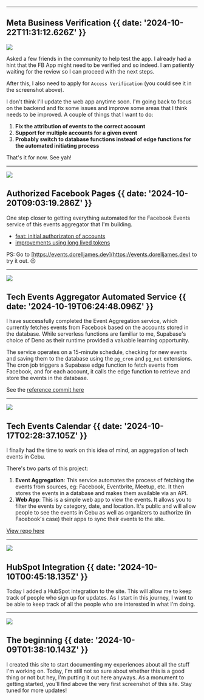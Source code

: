 

---

## Meta Business Verification {{ date: '2024-10-22T11:31:12.626Z' }}

![](@/images/meta-business-verification.png)

Asked a few friends in the community to help test the app. I already had a hint that the FB App might need to be verified and so indeed. I am patiently waiting for the review so I can proceed with the next steps.

After this, I also need to apply for `Access Verification` (you could see it in the screenshot above).

I don't think I'll update the web app anytime soon. I'm going back to focus on the backend and fix some issues and improve some areas that I think needs to be improved. A couple of things that I want to do:

1. **Fix the attribution of events to the correct account**
2. **Support for multiple accounts for a given event**
3. **Probably switch to database functions instead of edge functions for the automated initiating process**

That's it for now. See yah!

---

![](@/images/auth-fb-pages.png)

## Authorized Facebook Pages {{ date: '2024-10-20T09:03:19.286Z' }}

One step closer to getting everything automated for the Facebook Events service of this events aggregator that I'm building.

- [feat: initial authorizaton of accounts](https://github.com/dorelljames/event-ni/commit/ac85566c2b1224326054343645fe128bef24a7b8)
- [improvements using long lived tokens](https://github.com/dorelljames/event-ni/commit/b534594892e7825e35262068734ed3b5cf6aadd7)

PS: Go to [https://events.dorelljames.dev](https://events.dorelljames.dev) to try it out. 😉

---

![](@/images/automated-service.png)

## Tech Events Aggregator Automated Service {{ date: '2024-10-19T06:24:48.096Z' }}

I have successfully completed the Event Aggregation service, which currently fetches events from Facebook based on the accounts stored in the database. While serverless functions are familiar to me, Supabase's choice of Deno as their runtime provided a valuable learning opportunity.

The service operates on a 15-minute schedule, checking for new events and saving them to the database using the `pg_cron` and `pg_net` extensions. The cron job triggers a Supabase edge function to fetch events from Facebook, and for each account, it calls the edge function to retrieve and store the events in the database.

See the [reference commit here](https://github.com/dorelljames/event-ni/commit/8573f008f260f216d039fa44f820269ce492c7ca)

---

![](@/images/events-card.png)

## Tech Events Calendar {{ date: '2024-10-17T02:28:37.105Z' }}

I finally had the time to work on this idea of mind, an aggregation of tech events in Cebu.

There's two parts of this project:

1. **Event Aggregation**: This service automates the process of fetching the events from sources, eg: Facebook, Eventbrite, Meetup, etc. It then stores the events in a database and makes them available via an API.
2. **Web App**: This is a simple web app to view the events. It allows you to filter the events by category, date, and location. It's public and will allow people to see the events in Cebu as well as organizers to authorize (in Facebook's case) their apps to sync their events to the site.

[View repo here](https://github.com/dorelljames/event-ni)

---

![](@/images/hubspot-integration.png)

## HubSpot Integration {{ date: '2024-10-10T00:45:18.135Z' }}

Today I added a HubSpot integration to the site. This will allow me to keep track of people who sign up for updates. As I start in this journey, I want to be able to keep track of all the people who are interested in what I'm doing.

---

![](@/images/the-beginning.png)

## The beginning {{ date: '2024-10-09T01:38:10.143Z' }}

I created this site to start documenting my experiences about all the stuff I'm working on. Today, I'm still not so sure about whether this is a good thing or not but hey, I'm putting it out here anyways. As a monument to getting started, you'll find above the very first screenshot of this site. Stay tuned for more updates!
